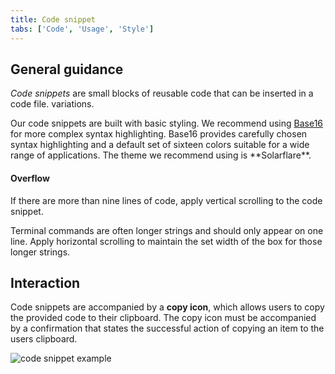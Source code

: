 ```yaml
---
title: Code snippet
tabs: ['Code', 'Usage', 'Style']
---
```


## General guidance

_Code snippets_ are small blocks of reusable code that can be inserted in a code file.
variations.


<p>Our code snippets are built with basic styling. We recommend using <a href="https://github.com/chriskempson/base16" target="blank">Base16</a> for more complex syntax highlighting. Base16 provides carefully chosen syntax highlighting and a default set of sixteen colors suitable for a wide range of applications. The theme we recommend using is **Solarflare**.</p>

#### Overflow

If there are more than nine lines of code, apply vertical scrolling to the code snippet.

Terminal commands are often longer strings and should only appear on one line. Apply horizontal scrolling to maintain the set width of the box for those longer strings.


## Interaction

Code snippets are accompanied by a **copy icon**, which allows users to copy the provided code to their clipboard. The copy icon must be accompanied by a confirmation that states the successful action of copying an item to the users clipboard.

<ImageComponent cols="8" >

![code snippet example](images/code-snippet-usage-1.png)

</ImageComponent>
